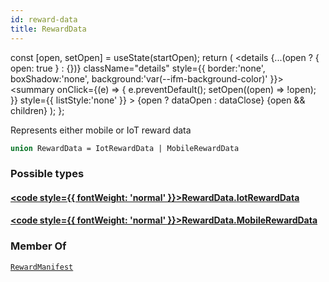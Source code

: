 ```yaml
---
id: reward-data
title: RewardData
---
```









  const [open, setOpen] = useState(startOpen);
  return (
    <details {...(open ? { open: true } : {})} className="details" style={{ border:'none', boxShadow:'none', background:'var(--ifm-background-color)' }}>
      <summary
        onClick={(e) => {
          e.preventDefault();
          setOpen((open) => !open);
        }}
        style={{ listStyle:'none' }}
      >
      {open ? dataOpen : dataClose}
      </summary>
      {open && children}
    </details>
  );
};








Represents either mobile or IoT reward data


```graphql
union RewardData = IotRewardData | MobileRewardData
```




### Possible types

#### [<code style={{ fontWeight: 'normal' }}>RewardData.<b>IotRewardData</b></code>](/schema/types/objects/iot-reward-data.mdx) <Badge class="badge badge--secondary" text="object"/> 



#### [<code style={{ fontWeight: 'normal' }}>RewardData.<b>MobileRewardData</b></code>](/schema/types/objects/mobile-reward-data.mdx) <Badge class="badge badge--secondary" text="object"/> 







### Member Of

[`RewardManifest`](/schema/types/objects/reward-manifest.mdx)  <Badge class="badge badge--secondary" text="object"/>

